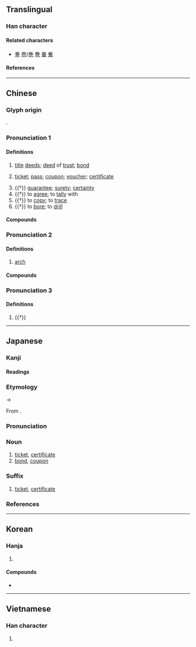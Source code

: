 {{also|劵}}
{{character info}}
==Translingual==

===Han character===
{{Han char|rn=18|rad=刀|as=06|sn=8|four=90227|canj=FQSH|ids=⿱龹刀(GHTJ),⿱𠔉刀(KV)}}

====Related characters====
* [[拳]] [[卷]]/[[巻]] [[弮]] [[眷]] [[觠]] <!-- Same phonetic series from Old Chinese -->

====References====
{{Han ref|kx=0139.110|dkj=01966|dj=0316.020|hdz=10332.110|uh=5238}}

----

==Chinese==
{{zh-forms|alt=劵}}

===Glyph origin===
{{Han etym}}
{{Han compound|𠔉|刀|ls=psc|c1=p|c2=s}}.

===Pronunciation 1===
{{zh-pron
|m=券,er=y,2er=y
|m_note=juàn(r) - colloquial pronunciation
|c=hyun3,gyun3
|c_note=hyun3 - prescribed
|h=pfs=khién
|md=guóng
|mn=kǹg/koàn
|mn_note=kǹg - vernacular; koàn - literary
|w=2qyoe
|mc=y
|oc=y
|ma=y
|cat=n
}}

====Definitions====
{{zh-hanzi}}

# {{lb|zh|historical}} [[title]] [[deed]]s; [[deed]] of [[trust]]; [[bond]]
# [[ticket]]; [[pass]]; [[coupon]]; [[voucher]]; [[certificate]]
#: {{zh-x|入場券|admission ticket}}
# {{†}} {{lb|zh|figurative}} [[guarantee]]; [[surety]]; [[certainty]]
# {{†}} to [[agree]]; to [[tally]] with
# {{†}} to [[copy]]; to [[trace]]
# {{†}} to [[bore]]; to [[drill]]

====Compounds====
{{zh-der|fold=1|丹書鐵券|借券|債券|優待券|儲蓄券|兌換券|入場券|公債券|公司債券|券商|券帖|券書|券破|勝券在握|可操左券|合券|國庫券|圖書禮券|墓券|契券|如持左券|宅券|左券|左券在握|幸運券|庫券|彩券|愛國獎券|愛心券|愛心彩券|憑券|折券|招待券|持左券|操券|操左券|文券|有價證券|楮券|獎券|票券|禮券|穩操勝券|穩操左券|立券交易|繻券|融券|試印券|證券|證券市場|還券|金圓券|金書鐵券|銀行券|鐵券|關金券|飛券|馮諼燒券|驛券|點券|券兒|優惠券}}

===Pronunciation 2===
{{zh-pron
|m=xuàn,quàn,2nb=standard in Taiwan
|c=hyun3
|h=pfs=
|md=
|mn=
|w=
|cat=n
}}

====Definitions====
{{zh-hanzi}}

# {{lb|zh|architecture}} [[arch]] {{gloss|on bridges, doors, windows}}
#: {{zh-x|拱券{xuàn}|arch}}

====Compounds====
{{zh-der|fold=1|券門|拱券}}

===Pronunciation 3===
{{zh-pron
|m=juàn
|c=gyun6
|mn=qz,tw,xm:koān/qz,xm,zz:koàn
}}

====Definitions====
{{zh-hanzi}}
# {{†}} {{zh-alt-form|倦|[[tired]]; [[weary]]}}

{{zh-cat|Advanced}}

----

==Japanese==

===Kanji===
{{ja-kanji|grade=5|rs=刀06}}

====Readings====
{{ja-readings
|goon=こん
|kanon=けん<くゑん
}}

===Etymology===
{{ja-kanjitab|yomi=o|けん}}
{{IPAchar|/kwen/}} → {{IPAchar|/ken/}}

From {{etyl|ltc|ja|sort=けん}} {{m|zh|券|tr=khwen<sup>H</sup>?|ticket}}.

===Pronunciation===
{{ja-pron|yomi=kanon|けん|acc=1|acc_ref=DJR}}

===Noun===
{{ja-noun|けん|hhira=くゑん}}

# [[ticket]], [[certificate]]
# [[bond]], [[coupon]]

===Suffix===
{{ja-pos|suffix|けん|hhira=くゑん}}

# [[ticket]], [[certificate]]

===References===
<references/>

----

==Korean==

===Hanja===
{{ko-hanja|권}}

# {{rfdef|ko|sort=刀06}}

====Compounds====
* {{l|ko|旅券|tr=[[여권]], yeogweon}}

----

==Vietnamese==

===Han character===
{{vi-readings|reading=[[khoán]]|rs=刀06}}

# {{rfdef|vi|sort=刀06}}